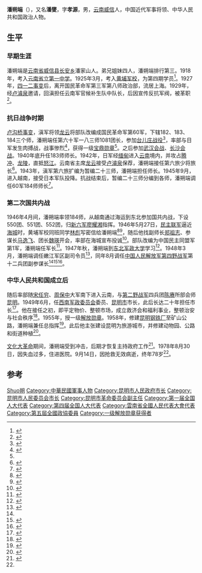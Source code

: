 {{Infobox person
| name          = 潘朔端
| image         = 潘朔端.jpg
| image_size    = 250px
| 字            = 孝源
| other_names   = 潘燮
| birth_date    = {{birth date|mf=yes|1901|10|19}}
| birth_place   = [[云南省|云南省]][[威信县|威信县]][[长安乡|长安乡]]潘家山
| baptised      =
| death_date    = {{death date and age|mf=yes|1978|9|14|1901|10|19}}
| death_place   = [[云南省|云南省]][[昆明市|昆明市]]
| nationality   = 
| home_town     = 
| education     = 
| alma_mater    = [[黄埔军校|黄埔军校]]
| occupation    = 军事将领、政治人物
| employer      = 
| known_for     = 
| notable_works = 
| party         = 
| religion      =
| spouse        =
| children      = 
| parents       = 
| relatives     = 
}}
'''潘朔端'''（{{bd|1901年|10月19日|1978年|9月14日}}），又名'''潘燮'''，字'''孝源'''，男，[[云南省|云南]][[威信县|威信]]人，中国近代军事将领、中华人民共和国政治人物。

== 生平 ==
=== 早期生涯 ===
潘朔端是[[云南省|云南省]][[威信县|威信县]][[长安乡|长安乡]]潘家山人。弟兄姐妹四人，潘朔端排行第三。1918年，考入[[云南省立第一中学|云南省立第一中学]]。1925年3月，考入[[黄埔军校|黄埔军校]]，为第四期学员<ref name="杨牧袁伟良2005">{{cite book|author1=杨牧|author2=袁伟良|title=黄埔军校名人传|url=http://books.google.com/books?id=0ZG5AAAAIAAJ|year=2005|publisher=河南人民出版社|isbn=978-7-215-05462-2|pages=1586–1588|access-date=2014-07-12|archive-date=2014-01-03|archive-url=https://web.archive.org/web/20140103175752/http://books.google.com/books?id=0ZG5AAAAIAAJ|dead-url=no}}</ref>。1927年，[[四一二事变|四一二事变]]后，离开国民革命军第三军第八师政治部，流居上海。1929年，经[[卢濬泉|卢濬泉]]邀请，回滇担任云南军官候补生队中队长，后因宣传反抗军阀，被革职<ref name="文史资料研究委员会2004">{{cite book|author=中国人民政治协商会议. 云南省委员会. 文史资料研究委员会|title=云南文史集粹: 政治, 军事|url=http://books.google.com/books?id=KrBAAAAAMAAJ|year=2004|publisher=云南人民出版社|pages=403–404|access-date=2014-07-12|archive-date=2014-07-27|archive-url=https://web.archive.org/web/20140727140156/http://books.google.com/books?id=KrBAAAAAMAAJ|dead-url=no}}</ref>。

=== 抗日战争时期 ===
[[卢沟桥事变|卢沟桥事变]]，滇军将领[[龙云|龙云]]将部队改编成国民革命军第60军，下辖182、183、184三个师，潘朔端任第六十军一八三师1081团长，参加[[台儿庄战役|台儿庄战役]]<ref name="张荣才1999_p399">{{cite book|author=张荣才|title=昭通地区志|url=http://books.google.com/books?id=CONtAAAAIAAJ|year=1999|publisher=云南人民出版社|page=399|access-date=2014-07-12|archive-date=2014-07-21|archive-url=https://web.archive.org/web/20140721135631/http://books.google.com/books?id=CONtAAAAIAAJ|dead-url=no}}</ref>，率部与日军发生肉搏战，战事惨烈<ref>{{cite news|title=血战25昼夜，60军用血肉铸就一道坚不可摧的防线|url=http://news.hexun.com/2013-11-25/159981396.html|accessdate=2014-07-12|newspaper=和讯网|archive-url=https://web.archive.org/web/20140714152257/http://news.hexun.com/2013-11-25/159981396.html|archive-date=2014-07-14|dead-url=yes}}</ref>，获得一级[[宝鼎勋章|宝鼎勋章]]<ref name="as" />。之后参加[[武汉会战|武汉会战]]、[[长沙会战|长沙会战]]。1940年底升任183师师长。1942年，日军经[[缅甸|缅甸]]进入[[云南|云南]]境内，并攻占[[腾冲|腾冲]]、[[龙陵|龙陵]]，直抵[[怒江|怒江]]。云南省主席[[龙云|龙云]]接受[[卢濬泉|卢濬泉]]保荐，潘朔端接任第六旅少将旅长<ref>{{cite book|title=威信县志|url=http://books.google.com/books?id=JTItAAAAMAAJ|year=1999|publisher=云南人民出版社|page=663|access-date=2014-07-12|archive-date=2014-07-27|archive-url=https://web.archive.org/web/20140727201324/http://books.google.com/books?id=JTItAAAAMAAJ|dead-url=no}}</ref>。1943年，滇军第六旅扩编为暂编二十三师，潘朔端担任师长。1945年9月，进入越南，接受日本军队投降。抗战结束后，暂编二十三师分编到各师，潘朔端调任60军184师师长<ref name="as">{{cite news|author=邓沛|title=走向光明 ——潘朔端将军的传奇人生|url=http://kmds.km.gov.cn/kmds/kmds2010/kmds1002/1510555688061827KJ7GK648IEK88J.shtml|accessdate=2014-07-12|newspaper=昆明党史|deadurl=yes|archiveurl=https://web.archive.org/web/20140714132151/http://kmds.km.gov.cn/kmds/kmds2010/kmds1002/1510555688061827KJ7GK648IEK88J.shtml|archivedate=2014-07-14}}</ref>。

=== 第二次国共内战 ===
1946年4月间，潘朔端率领184师，从越南通过海运到东北参加国共内战，下设550团、551团、552团，归[[新六军|新六军]][[廖耀湘|廖耀湘]]指挥。1946年5月27日，[[民主联军|民主联军]]逼近[[海城市|海城]]时，黄埔军校同班同学[[林彪|林彪]]写密信给潘朔端<ref name="刘东元2002">{{cite book|author=刘东元|title=关东浩歌 争取曾泽生, 潘朔端起义纪实|url=http://books.google.com/books?id=gYFdAAAAIAAJ|year=2002|publisher=解放军出版社|isbn=978-7-5065-4172-5|page=66|access-date=2014-07-12|archive-date=2014-07-27|archive-url=https://web.archive.org/web/20140727040438/http://books.google.com/books?id=gYFdAAAAIAAJ|dead-url=no}}</ref><ref name="鲁杰1997">{{cite book|author=鲁杰|title=和平之路 国民党军重大起义纪实|url=http://books.google.com/books?id=kqddAAAAIAAJ|year=1997|publisher=团结出版社|isbn=978-7-80130-047-8|page=67|access-date=2014-07-12|archive-date=2014-07-25|archive-url=https://web.archive.org/web/20140725094040/http://books.google.com/books?id=kqddAAAAIAAJ|dead-url=no}}</ref>，随后他找副师长[[郑祖志|郑祖志]]、参谋长[[马逸飞|马逸飞]]、团长[[魏瑛|魏瑛]]开会，率部在海城宣布投诚<ref>{{cite news|title=新开岭战役：全歼国军“千里驹” 东北战场开纪录|url=http://china.haiwainet.cn/n/2014/0627/c345646-20793736.html|accessdate=2014-07-12|newspaper=海外网|date=2014-06-27|archive-date=2014-07-14|archive-url=https://web.archive.org/web/20140714113722/http://china.haiwainet.cn/n/2014/0627/c345646-20793736.html|dead-url=no}}</ref>。部队改编为中国民主同盟军第1军，潘朔端任军长<ref>{{cite news|title=朱德与军事统一战线|url=http://www.cssn.cn/jsx/201405/t20140505_1147087_2.shtml|accessdate=2014-07-12|newspaper=中国社会科学院|archive-date=2020-09-18|archive-url=https://web.archive.org/web/20200918210654/http://www.cssn.cn/jsx/201405/t20140505_1147087_2.shtml|dead-url=no}}</ref>。1947年秋，潘朔端到[[东北军政大学|东北军政大学]]学习<ref name="云南省地方志编纂委员会1997">{{cite book|author=云南省地方志编纂委员会|title=云南省志 军事志|url=http://books.google.com/books?id=01DlAAAAMAAJ|year=1997|publisher=云南人民出版社|page=501|access-date=2014-07-12|archive-date=2014-07-19|archive-url=https://web.archive.org/web/20140719075106/http://books.google.com/books?id=01DlAAAAMAAJ|dead-url=no}}</ref>。1948年3月，潘朔端调任嫩江军区副司令员<ref>{{cite book|title=吉林市文史资料|url=http://books.google.com/books?id=SMNKAQAAIAAJ|publisher=中国人民政治协商会议吉林市委员会文史资料研究委员会|page=34|access-date=2014-07-12|archive-date=2014-07-28|archive-url=https://web.archive.org/web/20140728032414/http://books.google.com/books?id=SMNKAQAAIAAJ|dead-url=no}}</ref>，同年8月调任[[中国人民解放军第四野战军|中国人民解放军第四野战军]]第十二兵团副参谋长<ref name="as" /><ref>{{cite book|title=长春起义纪实|url=http://books.google.com/books?id=e4rTAAAAMAAJ|year=1987|publisher=吉林文史出版社|page=183|access-date=2014-07-12|archive-date=2014-07-15|archive-url=https://web.archive.org/web/20140715125718/http://books.google.com/books?id=e4rTAAAAMAAJ|dead-url=no}}</ref><ref name="丁晓春戈福彔1987">{{cite book|author1=丁晓春|author2=戈福彔|author3=王世英|title=东北解放战争大事记|url=http://books.google.com/books?id=QyNUAAAAMAAJ|year=1987|publisher=中共党史资料出版社|isbn=978-7-80023-007-3|page=183|access-date=2014-07-12|archive-date=2014-07-24|archive-url=https://web.archive.org/web/20140724000734/http://books.google.com/books?id=QyNUAAAAMAAJ|dead-url=no}}</ref>。

=== 中华人民共和国成立后 ===
随后率部随[[宋任穷|宋任穷]]、[[周保中|周保中]]大军南下进入云南，与[[第二野战军|第二野战军]]四兵团[[陈赓|陈赓]]所部会师[[昆明|昆明]]。1949年6月，任[[西南军政委员会|西南军政委员会]]委员、[[昆明市|昆明市]]市长，此后长达二十年担任市长<ref name="((政协志))昆明市政协志编纂委员会2000">{{cite book|author1=杨孝文 ((政协志))|author2=昆明市政协志编纂委员会|title=昆明市政协志|url=http://books.google.com/books?id=P_19AAAAIAAJ|year=2000|publisher=云南人民出版社|isbn=978-7-222-03008-4|pages=6–9|access-date=2014-07-12|archive-date=2014-07-23|archive-url=https://web.archive.org/web/20140723191408/http://books.google.com/books?id=P_19AAAAIAAJ|dead-url=no}}</ref>。他在接任之初，即平定物价、整顿市场，成立救济会和福利事业，整顿治安与社会秩序<ref name="张荣才1999_p446">{{cite book|author=张荣才|title=昭通地区志|url=http://books.google.com/books?id=CONtAAAAIAAJ|year=1999|publisher=云南人民出版社|page=446|access-date=2014-07-12|archive-date=2014-07-21|archive-url=https://web.archive.org/web/20140721135631/http://books.google.com/books?id=CONtAAAAIAAJ|dead-url=no}}</ref>。1955年，授一级[[解放勋章|解放勋章]]。1958年，修建[[昆明钢铁厂|昆明钢铁厂]]至矿山公路，潘朔端兼任总指挥<ref>{{cite news|title=侠义市长潘朔端|url=http://news.sina.com.cn/o/2004-12-04/00124427181s.shtml|accessdate=2014-07-12|newspaper=云南日报网|archive-date=2020-11-30|archive-url=https://web.archive.org/web/20201130093300/http://news.sina.com.cn/o/2004-12-04/00124427181s.shtml|dead-url=no}}</ref>。此后他主张建设昆明为旅游城市，并修建动物园、公路和街道种植<ref>{{cite news|title=法式田园在云南生根发芽|url=http://news.gmw.cn/newspaper/2013-05/20/content_1387747.htm|accessdate=2014-07-12|newspaper=光明网|archive-date=2016-08-07|archive-url=https://web.archive.org/web/20160807030543/http://news.gmw.cn/newspaper/2013-05/20/content_1387747.htm|dead-url=no}}</ref>。

[[文化大革命|文化大革命]]期间，潘朔端受到冲击，后期才恢复主持政府工作<ref>{{cite book|title=盘龙区志|url=http://books.google.com/books?id=vPh9AAAAIAAJ|year=1998|publisher=云南人民出版社|page=836|access-date=2014-07-12|archive-date=2014-07-14|archive-url=https://web.archive.org/web/20140714220203/http://books.google.com/books?id=vPh9AAAAIAAJ|dead-url=no}}</ref>。1978年8月30日，因失血过多，住进医院。9月14日，因抢救无效病逝，终年78岁<ref name="as" />。

== 参考 ==
{{reflist|2}}

{{Authority control}}
{{DEFAULTSORT:Pan潘}}
[[Category:潘姓|Shuo朔]]
[[Category:中華民國軍事人物|Category:中華民國軍事人物]]
[[Category:昆明市人民政府市长|Category:昆明市人民政府市长]]
[[Category:昆明市人民委员会市长|Category:昆明市人民委员会市长]]
[[Category:昆明市革命委员会副主任|Category:昆明市革命委员会副主任]]
[[Category:第一届全国人大代表|Category:第一届全国人大代表]]
[[Category:第四届全国人大代表|Category:第四届全国人大代表]]
[[Category:雲南省全國人民代表大會代表|Category:雲南省全國人民代表大會代表]]
[[Category:第五屆全國政協委員|Category:第五屆全國政協委員]]
[[Category:一级解放勋章获得者|Category:一级解放勋章获得者]]